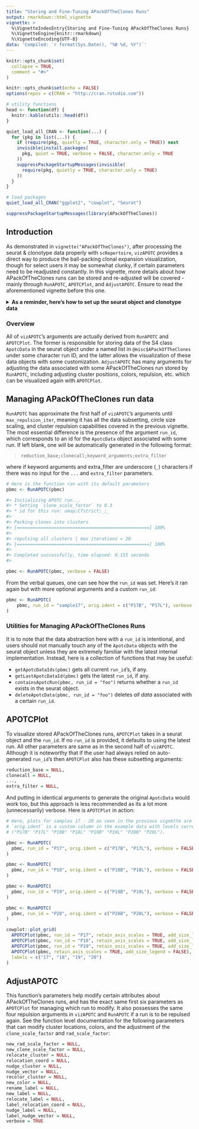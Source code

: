 ```yaml
---
title: "Storing and Fine-Tuning APackOfTheClones Runs"
output: rmarkdown::html_vignette
vignette: >
  %\VignetteIndexEntry{Storing and Fine-Tuning APackOfTheClones Runs}
  %\VignetteEngine{knitr::rmarkdown}
  %\VignetteEncoding{UTF-8}
data: 'Compiled: `r format(Sys.Date(), "%B %d, %Y")`'
---
```


```r
knitr::opts_chunk$set(
  collapse = TRUE,
  comment = "#>"
)

knitr::opts_chunk$set(echo = FALSE)
options(repos = c(CRAN = "http://cran.rstudio.com"))

# utility functions
head <- function(df) {
  knitr::kable(utils::head(df))
}

quiet_load_all_CRAN <- function(...) {
  for (pkg in list(...)) {
    if (require(pkg, quietly = TRUE, character.only = TRUE)) next
    invisible(install.packages(
      pkg, quiet = TRUE, verbose = FALSE, character.only = TRUE
    ))
    suppressPackageStartupMessages(invisible(
      require(pkg, quietly = TRUE, character.only = TRUE)
    ))
  }
}

# load packages
quiet_load_all_CRAN("ggplot2", "cowplot", "Seurat")
```

```r
suppressPackageStartupMessages(library(APackOfTheClones))
```

## Introduction

As demonstrated in `vignette("APackOfTheClones")`, after processing the seurat & clonotype data properly with `scRepertoire`, `vizAPOTC` provides a direct way to produce the ball-packing clonal expansion visualization, though for select users it may be somewhat clunky, if certain parameters need to be readjusted constantly. In this vignette, more details about how APackOfTheClones runs can be stored and re-adjusted will be covered - mainly through `RunAPOTC`, `APOTCPlot`, and `AdjustAPOTC`. Ensure to read the aforementioned vignette before this one.

<details>

  <summary>
  **As a reminder, here's how to set up the seurat object and clonotype data**
  </summary>

```r
# TODO use a nicer looking dataset
pbmc <- get(data("combined_pbmc"))
```

```r
library(scRepertoire)

# A seurat object named `pbmc` is loaded with a corresponding `contig_list`
pbmc <- scRepertoire::combineExpression(
  scRepertoire::combineTCR(
    contig_list,
    samples = c("P17B", "P17L", "P18B", "P18L", "P19B", "P19L", "P20B", "P20L"),
    removeNA = FALSE,
    removeMulti = FALSE,
    filterMulti = FALSE
  ),
  pbmc,
  cloneCall = "gene",
  proportion = TRUE
)
```

```r
print(pbmc)
```

</details>

### Overview

All of `vizAPOTC`'s arguments are actually derived from `RunAPOTC` and `APOTCPlot`. The former is responsible for storing data of the S4 class `ApotcData` in the seurat object under a named list in `@misc$APackOfTheClones` under some character run ID, and the latter allows the visualization of these data objects with some customization. `AdjustAPOTC` has many arguments for adjusting the data associated with some APackOfTheClones run stored by `RunAPOTC`, including adjusting cluster positions, colors, repulsion, etc. which can be visualized again with `APOTCPlot`.

## Managing APackOfTheClones run data

`RunAPOTC` has approximate the first half of `vizAPOTC`'s arguments until `max_repulsion_iter`, meaning it has all the data subsetting, circle size scaling, and cluster repulsion capabilities covered in the previous vignette. The most essential difference is the presence of the argument `run_id`, which corresponds to an id for the `ApotcData` object associated with some run. If left blank, one will be automatically generated in the following format:

> `reduction_base;clonecall;keyword_arguments;extra_filter`

where if keyword arguments and extra_filter are underscore (`_`) characters if there was no input for the `...` and `extra_filter` parameters.

```r
# Here is the function ran with its default parameters
pbmc <- RunAPOTC(pbmc)

#> Initializing APOTC run...
#> * Setting `clone_scale_factor` to 0.3
#> * id for this run: umap;CTstrict;_;_
#>
#> Packing clones into clusters
#> [==================================================] 100%
#> 
#> repulsing all clusters | max iterations = 20
#> [==================================================] 100%
#>
#> Completed successfully, time elapsed: 0.155 seconds
#>
```

```r
pbmc <- RunAPOTC(pbmc, verbose = FALSE)
```

From the verbal queues, one can see how the `run_id` was set. Here's it ran again but with more optional arguments and a custom `run_id`:

```r
pbmc <- RunAPOTC(
    pbmc, run_id = "sample17", orig.ident = c("P17B", "P17L"), verbose = FALSE
)
```

### Utilities for Managing APackOfTheClones Runs

It is to note that the data abstraction here with a `run_id` is intentional, and users should not manually touch any of the `ApotcData` objects with the seurat object unless they are extremely familiar with the latest internal implementation. Instead, here is a collection of functions that may be useful:

- `getApotcDataIds(pbmc)` gets all current `run_id`'s, if any.
- `getLastApotcDataId(pbmc)` gets the latest `run_id`, if any.
- `containsApotcRun(pbmc, run_id = "foo")` returns whether a `run_id` exists in the seurat object.
- `deleteApotcData(pbmc, run_id = "foo")` deletes *all data* associated with a certain `run_id`.

## APOTCPlot

To visualize stored APackOfTheClones runs, `APOTCPlot` takes in a seurat object and the `run_id`. If no `run_id` is provided, it defaults to using the latest run. All other parameters are same as in the second half of `vizAPOTC`. Although it is noteworthy that if the user had always relied on auto-generated `run_id`'s then `APOTCPlot` also has these subsetting arguments:

```r
reduction_base = NULL,
clonecall = NULL,
...,
extra_filter = NULL,
```

And putting in identical arguments to generate the original `ApotcData` would work too, but this approach is less recommended as its a lot more (unnecessarily) verbose. Here is `APOTCPlot` in action:

```r
# Here, plots for samples 17 - 20 as seen in the previous vignette are made, where
# `orig.ident` is a custom column in the example data with levels corresponding to sample ids:
# ("P17B" "P17L" "P18B" "P18L" "P19B" "P19L" "P20B" "P20L"). 

pbmc <- RunAPOTC(
  pbmc, run_id = "P17", orig.ident = c("P17B", "P17L"), verbose = FALSE
)

pbmc <- RunAPOTC(
  pbmc, run_id = "P18", orig.ident = c("P18B", "P18L"), verbose = FALSE
)

pbmc <- RunAPOTC(
  pbmc, run_id = "P19", orig.ident = c("P19B", "P19L"), verbose = FALSE
)

pbmc <- RunAPOTC(
  pbmc, run_id = "P20", orig.ident = c("P20B", "P20L"), verbose = FALSE
)

cowplot::plot_grid(
  APOTCPlot(pbmc, run_id = "P17", retain_axis_scales = TRUE, add_size_legend = FALSE),
  APOTCPlot(pbmc, run_id = "P18", retain_axis_scales = TRUE, add_size_legend = FALSE),
  APOTCPlot(pbmc, run_id = "P19", retain_axis_scales = TRUE, add_size_legend = FALSE),
  APOTCPlot(pbmc, retain_axis_scales = TRUE, add_size_legend = FALSE), # defaults to latest
  labels = c("17", "18", "19", "20")
)
```

## AdjustAPOTC

This function's parameters help modify certain attributes about APackOfTheClones runs, and has the exact same first six parameters as `APOTCPlot` for managing which run to modify. It also possesses the same four repulsion arguments in `vizAPOTC` and `RunAPOTC` if a run is to be repulsed again. See the function level documentation for the following parameters that can modify cluster locations, colors, and the adjustment of the `clone_scale_factor` and `rad_scale_factor`:

```r
new_rad_scale_factor = NULL,
new_clone_scale_factor = NULL,
relocate_cluster = NULL,
relocation_coord = NULL,
nudge_cluster = NULL,
nudge_vector = NULL,
recolor_cluster = NULL,
new_color = NULL,
rename_label = NULL,
new_label = NULL,
relocate_label = NULL,
label_relocation_coord = NULL,
nudge_label = NULL,
label_nudge_vector = NULL,
verbose = TRUE
```
